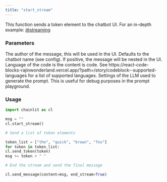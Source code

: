 ```yaml
---
title: "start_stream"
---
```


This function sends a token element to the chatbot UI. For an in-depth example: [@streaming](/concepts/streaming)

### Parameters

<ParamField path="author" type="str" optional>
  The author of the message, this will be used in the UI. Defaults to the
  chatbot name (see config).
</ParamField>

<ParamField path="indent" type="int" optional>
  If positive, the message will be nested in the UI.
</ParamField>

<ParamField path="language" type="str" optional>
  Language of the code is the content is code. See
  https://react-code-blocks-rajinwonderland.vercel.app/?path=/story/codeblock--supported-languages
  for a list of supported languages.
</ParamField>

<ParamField path="llm_settings" type="LLMSettings" optional>
  Settings of the LLM used to generate the prompt. This is useful for debug
  purposes in the prompt playground.
</ParamField>

### Usage

```python Code Example
import chainlit as cl

msg = ""
cl.start_stream()

# Send a list of token elements

token_list = ["the", "quick", "brown", "fox"]
for token in token_list:
cl.send_token(token)
msg += token + " "

# End the stream and send the final message

cl.send_message(content=msg, end_stream=True)
```
